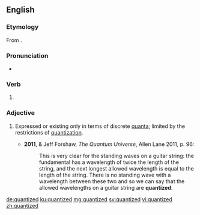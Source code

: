 ==English==

===Etymology===
From {{suffix|quantize|ed|lang=en}}.

===Pronunciation===
* {{a|UK}} {{IPA|/ˈkwɒntʌɪzd/|lang=en}}

===Verb===
{{head|en|verb form}}

# {{en-past of|quantize}}

===Adjective===
{{en-adj}}

# {{label|en|physics}} Expressed or existing only in terms of discrete [[quanta]]; limited by the restrictions of [[quantization]]. {{defdate|from 20th c.}}
#* '''2011''', {{w|Brian Cox (physicist)|Brian Cox}} & Jeff Forshaw, ''The Quantum Universe'', Allen Lane 2011, p. 96:
#*: This is very clear for the standing waves on a guitar string: the fundamental has a wavelength of twice the length of the string, and the next longest allowed wavelength is equal to the length of the string. There is no standing wave with a wavelength between these two and so we can say that the allowed wavelengths on a guitar string are '''quantized'''.

[[de:quantized]]
[[ku:quantized]]
[[mg:quantized]]
[[sv:quantized]]
[[vi:quantized]]
[[zh:quantized]]